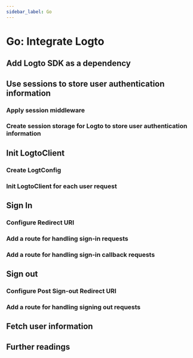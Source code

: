 ```yaml
---
sidebar_label: Go
---
```




# Go: Integrate Logto

<AppNote type="Traditional Web" />

<GoWebTip />

## Add Logto SDK as a dependency

<AddSdk />

## Use sessions to store user authentication information

<UseSessionStorage />

### Apply session middleware

<ApplySessionMiddleware />

### Create session storage for Logto to store user authentication information

<CreateSessionStorage />

## Init LogtoClient

### Create LogtConfig

<CreateLogtoConfig />

### Init LogtoClient for each user request

<InitLogtoClient />

## Sign In

<SignInFlowSummary />

### Configure Redirect URI

<ConfigureRedirectUri
  figureSrc={redirectUriFigure}
  redirectUri="http://localhost:8080/sign-in-callback"
/>

### Add a route for handling sign-in requests

<ImplementSignIn />

### Add a route for handling sign-in callback requests

<HandleRedirect />

## Sign out

### Configure Post Sign-out Redirect URI

<ConfigurePostSignOutRedirectUri
  figureSrc={postSignOutRedirectUriFigure}
  postSignOutRedirectUri="http://localhost:8080"
/>

<SignOutUriDescription />

### Add a route for handling signing out requests

<ImplementSignOut />

## Fetch user information

<FetchUserInformation apiCodeFragment="logtoClient.FetchUserInfo()" />

## Further readings

<FurtherReadings />
